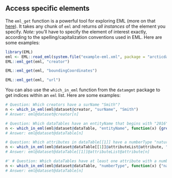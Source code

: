 ## Access specific elements
The `eml_get` function is a powerful tool for exploring EML (more on that [here](https://cran.rstudio.com/web/packages/EML/vignettes/parsing-EML.html)). It takes any chunk of `eml` and returns _all instances_ of the element you specify. _Note:_ you'll have to specify the element of interest exactly, according to the spelling/capitalization conventions used in EML. Here are some examples:

```r
library(EML)
eml <- EML::read_eml(system.file("example-eml.xml", package = "arcticdatautils"))
EML::eml_get(eml, "creator")
```

```r
EML::eml_get(eml, "boundingCoordinates")
```

```r
EML::eml_get(eml, "url")
```

You can also use the `which_in_eml` function from the `datamgmt` package to get indices within an `eml` list. Here are some examples:

```r
# Question: Which creators have a surName "Smith"?
n <- which_in_eml(eml@dataset@creator, "surName", "Smith")
# Answer: eml@dataset@creator[n]

# Question: Which dataTables have an entityName that begins with "2016"
n <- which_in_eml(eml@dataset@dataTable, "entityName", function(x) {grepl("^2016", x)})
# Answer: eml@dataset@dataTable[n]

# Question: Which attributes in dataTable[[1]] have a numberType "natural"?
n <- which_in_eml(eml@dataset@dataTable[[1]]@attributeList@attribute, "numberType", "natural")
# Answer: eml@dataset@dataTable[[1]]@attributeList@attribute[n]

#' # Question: Which dataTables have at least one attribute with a numberType "natural"?
n <- which_in_eml(eml@dataset@dataTable, "numberType", function(x) {"natural" %in% x})
# Answer: eml@dataset@dataTable[n]
```
